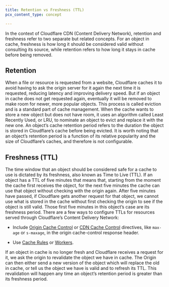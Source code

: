 ```yaml
---
title: Retention vs Freshness (TTL)
pcx_content_type: concept

---
```


In the context of Cloudflare CDN (Content Delivery Network), retention and freshness refer to two separate but related concepts. For an object in cache, freshness is how long it should be considered valid without consulting its source, while retention refers to how long it stays in cache before being removed.

## Retention

When a file or resource is requested from a website, Cloudflare caches it to avoid having to ask the origin server for it again the next time it is requested, reducing latency and improving delivery speed. But if an object in cache does not get requested again, eventually it will be removed to make room for newer, more popular objects. This process is called eviction and is a standard part of cache management. When the cache wants to store a new object but does not have room, it uses an algorithm called Least Recently Used, or LRU, to nominate an object to evict and replace it with the new one. An object’s cache retention period refers to the duration the object is stored in Cloudflare’s cache before being evicted. It is worth noting that an object’s retention period is a function of its relative popularity and the size of Cloudflare’s caches, and therefore is not configurable.

## Freshness (TTL)

The time window that an object should be considered safe for a cache to use is dictated by its freshness, also known as Time to Live (TTL). If an object has a TTL of five minutes that means that, starting from the moment the cache first receives the object, for the next five minutes the cache can use that object without checking with the origin again. After five minutes have passed, if Cloudflare gets another request for that object, we cannot use what is stored in the cache without first checking the origin to see if the object is still valid. Those first five minutes in this object’s case are its freshness period. There are a few ways to configure TTLs for resources served through Cloudflare’s Content Delivery Network:

* Include [Origin Cache Control](/cache/concepts/cache-control/) or [CDN Cache Control](/cache/concepts/cache-control/) directives, like `max-age` or `s-maxage`, in the origin cache-control response header.

* Use [Cache Rules](/cache/how-to/cache-rules/) or [Workers](/cache/interaction-cloudflare-products/workers/).

If an object in cache is no longer fresh and Cloudflare receives a request for it, we ask the origin to revalidate the object we have in cache. The Origin can then either send a new version of the object which will replace the old in cache, or tell us the object we have is valid and to refresh its TTL. This revalidation will happen any time an object’s retention period is greater than its freshness period.
